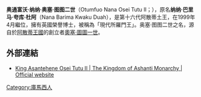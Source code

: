 '''奥通富沃·纳纳·奥塞·图图二世'''（Otumfuo Nana Osei Tutu II；{{bd|1950年|5月6日}}），原名'''纳纳·巴里马·夸库·杜阿'''（Nana Barima Kwaku Duah），是第十六代阿散蒂土王，在1999年4月繼位，擁有英國榮譽博士，被稱為「現代所羅門王」。奥塞·图图二世之名，源自於[[阿散蒂王國|阿散蒂王國]]的創立者[[奧塞·圖圖一世|奧塞·圖圖一世]]。
{{Infobox royalty
|name           = Osei Tutu II
|title              = [[阿散蒂的阿散蒂王|阿散蒂统治者]]<br>[[阿散蒂（阿尚蒂帝国）的阿鲁特人统治者名单（阿尚蒂帝国）|库马西的库马塞尼]]
|succession     = [[阿散蒂王国|阿森蒂涅统治者]]
|image          = King Asantehene Osei Tutu II of Ashanti (Ashanti region) Asanteman.png
|caption        = 陛下（HM）奥通富沃·纳纳·奥塞·图图二世
查塔姆大厦，2015年10月
|reign          = 1999年4月26日–至今
|coronation     =1999年4月26日
|cor-type       = [[阿散蒂王国|酋长]]
|predecessor    = [[奥通富沃二世|奥通富沃二世]]
|spouse         = {{marriage|[[朱莉娅·奥塞图图|朱莉娅·阿曼宁]]<ref>[http://www.manhyiaonline.org/pages/sections.php?mid=3&tp= Queen consort Lady Julia Osei Tutu] {{Wayback|url=http://www.manhyiaonline.org/pages/sections.php?mid=3&tp= |date=20130323063153 }}. ''The Kingdom of Ashanti Monarchy''.</ref>|2002}}
|issue          = 6个孩子
|house        = [[阿散蒂王朝|阿散蒂王朝]]
|birth_name   = 纳纳·巴里马·夸库·杜阿（Nana Barima Kwaku Duah）
|birth_date   = {{Birth date and age|1950|05|06|df=yes}}
|birth_place  = 迦納[[阿散蒂大區|阿散蒂大區]][[库马西|库马西]]
|residence    = [[曼希亚宫|曼希亚宫]]，库玛西，阿散蒂，阿散蒂兰，阿散蒂帝国
|alma_mater   = [[专业研究大学|专业研究大学]]
|religion     = [[英国国教|英国国教]]<ref>{{cite news |title=Abp Welby welcomes Ghana's Ashanti King to Lambeth Palace |url=https://www.anglicannews.org/news/2014/08/abp-welby-welcomes-ghanas-ashanti-king-to-lambeth-palace.aspx |accessdate=11 December 2019 |agency=Anglican Communion News Service |date=4 August 2014 |ref=acns_0804 |quote=His Excellency Otumfuo Nana Osei Tutu II, who is an Anglican, is on a private visit to the UK and requested an official visit with Archbishop Justin. |archive-date=2019-12-11 |archive-url=https://web.archive.org/web/20191211235837/https://www.anglicannews.org/news/2014/08/abp-welby-welcomes-ghanas-ashanti-king-to-lambeth-palace.aspx |dead-url=no }}</ref>
|website      = {{URL|http://www.manhyiaonline.org/pages/index.php|ManhyiaPalaceOnline.org}}
| father      = 纳纳·夸梅·博阿基耶-丹夸（Nana Kwame Boakye-Dankwa）
| mother      = {{tsl|en|Nana Afia Kobi Serwaa Ampem II|纳纳·阿菲娅·科比·塞尔瓦·安佩姆二世}}
|parents      =
}}

==外部連結==
* [http://www.manhyiaonline.org/pages/index.php King Asantehene Osei Tutu II | The Kingdom of Ashanti Monarchy | Official website]{{Wayback|url=http://www.manhyiaonline.org/pages/index.php |date=20160206003957 }}

[[Category:庫馬西人|Category:庫馬西人]]